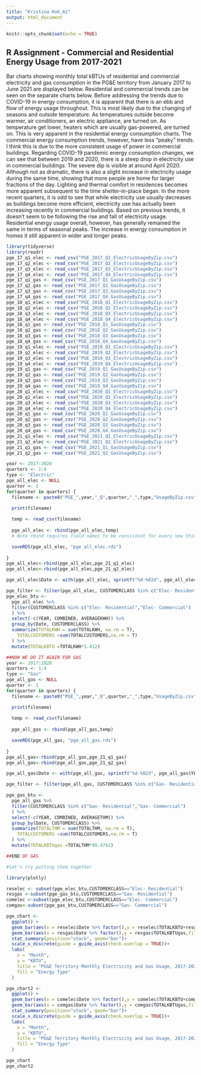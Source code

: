 ```yaml
---
title: "Kristina Koh_A1"
output: html_document
---
```


```r
knitr::opts_chunk$set(echo = TRUE)
```

## R Assignment - Commercial and Residential Energy Usage from 2017-2021
  Bar charts showing monthly total kBTUs of residential and commercial electricity and gas consumption in the PG&E territory from January 2017 to June 2021 are displayed below. Residential and commercial trends can be seen on the separate charts below. Before addressing the trends due to COVID-19 in energy consumption, it is apparent that there is an ebb and flow of energy usage throughout. This is most likely due to the changing of seasons and outside temperature. As temperatures outside become warmer, air conditioners, an electric appliance, are turned on. As temperature get lower, heaters which are usually gas-powered, are turned on. This is very apparent in the residential energy consumption charts. The commercial energy consumption trends, however, have less "peaky" trends. I think this is due to the more consistent usage of power in commercial buildings. 
  Regarding COVID-19 pandemic energy consumption changes, we can see that between 2019 and 2020, there is a steep drop in electricity use in commercial buildings. The severe dip is visible at around April 2020. Although not as dramatic, there is also a slight increase in electricity usage during the same time, showing that more people are home for larger fractions of the day. Lighting and thermal comfort in residences becomes more apparent subsequent to the time shelter-in-place began. In the more recent quarters, it is odd to see that while electricity use usually decreases as buildings become more efficient, electricity use has actually been increasing recently in commercial buildings. Based on previous trends, it doesn't seem to be following the rise and fall of electricity usage. Residential energy usage overall, however, has generally remained the same in terms of seasonal peaks. The increase in energy consumption in homes it still apparent in wider and longer peaks. 


```r
library(tidyverse)
library(readr)
pge_17_q1_elec <- read_csv("PGE_2017_Q1_ElectricUsageByZip.csv")
pge_17_q2_elec <- read_csv("PGE_2017_Q2_ElectricUsageByZip.csv")
pge_17_q3_elec <- read_csv("PGE_2017_Q3_ElectricUsageByZip.csv")
pge_17_q4_elec <- read_csv("PGE_2017_Q4_ElectricUsageByZip.csv")
pge_17_q1_gas <- read_csv("PGE_2017_Q1_GasUsageByZip.csv")
pge_17_q2_gas <- read_csv("PGE_2017_Q2_GasUsageByZip.csv")
pge_17_q3_gas <- read_csv("PGE_2017_Q3_GasUsageByZip.csv")
pge_17_q4_gas <- read_csv("PGE_2017_Q4_GasUsageByZip.csv")
pge_18_q1_elec <- read_csv("PGE_2018_Q1_ElectricUsageByZip.csv")
pge_18_q2_elec <- read_csv("PGE_2018_Q2_ElectricUsageByZip.csv")
pge_18_q3_elec <- read_csv("PGE_2018_Q3_ElectricUsageByZip.csv")
pge_18_q4_elec <- read_csv("PGE_2018_Q4_ElectricUsageByZip.csv")
pge_18_q1_gas <- read_csv("PGE_2018_Q1_GasUsageByZip.csv")
pge_18_q2_gas <- read_csv("PGE_2018_Q2_GasUsageByZip.csv")
pge_18_q3_gas <- read_csv("PGE_2018_Q3_GasUsageByZip.csv")
pge_18_q4_gas <- read_csv("PGE_2018_Q4_GasUsageByZip.csv")
pge_19_q1_elec <- read_csv("PGE_2019_Q1_ElectricUsageByZip.csv")
pge_19_q2_elec <- read_csv("PGE_2019_Q2_ElectricUsageByZip.csv")
pge_19_q3_elec <- read_csv("PGE_2019_Q3_ElectricUsageByZip.csv")
pge_19_q4_elec <- read_csv("PGE_2019_Q4_ElectricUsageByZip.csv")
pge_19_q1_gas <- read_csv("PGE_2019_Q1_GasUsageByZip.csv")
pge_19_q2_gas <- read_csv("PGE_2019_Q2_GasUsageByZip.csv")
pge_19_q3_gas <- read_csv("PGE_2019_Q3_GasUsageByZip.csv")
pge_19_q4_gas <- read_csv("PGE_2019_Q4_GasUsageByZip.csv")
pge_20_q1_elec <- read_csv("PGE_2020_Q1_ElectricUsageByZip.csv")
pge_20_q2_elec <- read_csv("PGE_2020_Q2_ElectricUsageByZip.csv")
pge_20_q3_elec <- read_csv("PGE_2020_Q3_ElectricUsageByZip.csv")
pge_20_q4_elec <- read_csv("PGE_2020_Q4_ElectricUsageByZip.csv")
pge_20_q1_gas <- read_csv("PGE_2020_Q1_GasUsageByZip.csv")
pge_20_q2_gas <- read_csv("PGE_2020_Q2_GasUsageByZip.csv")
pge_20_q3_gas <- read_csv("PGE_2020_Q3_GasUsageByZip.csv")
pge_20_q4_gas <- read_csv("PGE_2020_Q4_GasUsageByZip.csv")
pge_21_q1_elec <- read_csv("PGE_2021_Q1_ElectricUsageByZip.csv")
pge_21_q2_elec <- read_csv("PGE_2021_Q2_ElectricUsageByZip.csv")
pge_21_q1_gas <- read_csv("PGE_2021_Q1_GasUsageByZip.csv")
pge_21_q2_gas <- read_csv("PGE_2021_Q2_GasUsageByZip.csv")

year <- 2017:2020
quarters <- 1:4
type <- "Electric"
pge_all_elec <- NULL
quarter <- 1
for(quarter in quarters) {
  filename <- paste0("PGE_",year,"_Q",quarter,"_",type,"UsageByZip.csv")

  print(filename)
  
  temp <- read_csv(filename)
  
  pge_all_elec <- rbind(pge_all_elec,temp)
  # Note rbind requires field names to be consistent for every new thing that you add.

  saveRDS(pge_all_elec, "pge_all_elec.rds")
  
}
pge_all_elec<-rbind(pge_all_elec,pge_21_q1_elec)
pge_all_elec<-rbind(pge_all_elec,pge_21_q2_elec)

pge_all_elec$Date <- with(pge_all_elec, sprintf("%d-%02d", pge_all_elec$YEAR, pge_all_elec$MONTH))

pge_filter <- filter(pge_all_elec, CUSTOMERCLASS %in% c("Elec- Residential","Elec- Commercial"))
pge_elec_btu <-
  pge_all_elec %>% 
  filter(CUSTOMERCLASS %in% c("Elec- Residential","Elec- Commercial")
  ) %>% 
  select(-c(YEAR, COMBINED, AVERAGEKWH)) %>% 
  group_by(Date, CUSTOMERCLASS) %>% 
  summarize(TOTALKWH = sum(TOTALKWH, na.rm = T),
    TOTALCUSTOMERS =sum(TOTALCUSTOMERS,na.rm = T)
  ) %>% 
  mutate(TOTALKBTU =TOTALKWH*3.412)

##NOW WE DO IT AGAIN FOR GAS
year <- 2017:2020
quarters <- 1:4
type <- "Gas"
pge_all_gas <- NULL
quarter <- 1
for(quarter in quarters) {
  filename <- paste0("PGE_",year,"_Q",quarter,"_",type,"UsageByZip.csv")

  print(filename)
  
  temp <- read_csv(filename)
  
  pge_all_gas <- rbind(pge_all_gas,temp)

  saveRDS(pge_all_gas, "pge_all_gas.rds")
  
}
pge_all_gas<-rbind(pge_all_gas,pge_21_q1_gas)
pge_all_gas<-rbind(pge_all_gas,pge_21_q2_gas)

pge_all_gas$Date <- with(pge_all_gas, sprintf("%d-%02d", pge_all_gas$YEAR, pge_all_gas$MONTH))

pge_filter <- filter(pge_all_gas, CUSTOMERCLASS %in% c("Gas- Residential","Gas- Commercial"))

pge_gas_btu <-
  pge_all_gas %>% 
  filter(CUSTOMERCLASS %in% c("Gas- Residential","Gas- Commercial")
  ) %>% 
  select(-c(YEAR, COMBINED, AVERAGETHM)) %>% 
  group_by(Date, CUSTOMERCLASS) %>% 
  summarize(TOTALTHM = sum(TOTALTHM, na.rm = T),
    TOTALCUSTOMERS =sum(TOTALCUSTOMERS,na.rm = T)
  ) %>% 
  mutate(TOTALKBTUgas =TOTALTHM*99.9761)

##END OF GAS

#let's try putting them together

library(plotly)

reselec <- subset(pge_elec_btu,CUSTOMERCLASS=="Elec- Residential")
resgas <-subset(pge_gas_btu,CUSTOMERCLASS=="Gas- Residential")
comelec <-subset(pge_elec_btu,CUSTOMERCLASS=="Elec- Commercial")
comgas<-subset(pge_gas_btu,CUSTOMERCLASS=="Gas- Commercial")

pge_chart <-
  ggplot() +
  geom_bar(aes(x = reselec$Date %>% factor(),y = reselec$TOTALKBTU+resgas$TOTALKBTUgas,fill = "Elec - Residential"),stat="identity")+
  geom_bar(aes(x = resgas$Date %>% factor(),y = resgas$TOTALKBTUgas,fill = "Gas - Residential"),stat="identity")+
  stat_summary(position="stack", geom="bar")+
  scale_x_discrete(guide = guide_axis(check.overlap = TRUE))+
  labs(
    x = "Month",
    y = "KBTU",
    title = "PG&E Territory Monthly Electricity and Gas Usage, 2017-2021",
    fill = "Energy Type"
  )

pge_chart2 <-
  ggplot() +
  geom_bar(aes(x = comelec$Date %>% factor(),y = comelec$TOTALKBTU+comgas$TOTALKBTUgas,fill = "Elec - Commercial"),stat="identity")+
  geom_bar(aes(x = comgas$Date %>% factor(),y = comgas$TOTALKBTUgas,fill = "Gas - Commercial"),stat="identity")+
  stat_summary(position="stack", geom="bar")+
  scale_x_discrete(guide = guide_axis(check.overlap = TRUE))+
  labs(
    x = "Month",
    y = "KBTU",
    title = "PG&E Territory Monthly Electricity and Gas Usage, 2017-2021",
    fill = "Energy Type"
  )

```
```r
pge_chart
pge_chart2
```

